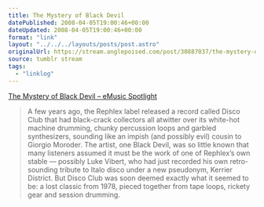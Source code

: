 ```yaml
---
title: The Mystery of Black Devil
datePublished: 2008-04-05T19:00:46+00:00
dateUpdated: 2008-04-05T19:00:46+00:00
format: "link"
layout: "../../../layouts/posts/post.astro"
originalUrl: https://stream.anglepoised.com/post/30887037/the-mystery-of-black-devil-emusic-spotlight
source: tumblr stream
tags:
  - "linklog"
---
```


[The Mystery of Black Devil &#8211; eMusic Spotlight][1]

> A few years ago, the Rephlex label released a record called Disco Club that had black-crack collectors all atwitter over its white-hot machine drumming, chunky percussion loops and garbled synthesizers, sounding like an impish (and possibly evil) cousin to Giorgio Moroder. The artist, one Black Devil, was so little known that many listeners assumed it must be the work of one of Rephlex&rsquo;s own stable — possibly Luke Vibert, who had just recorded his own retro-sounding tribute to Italo disco under a new pseudonym, Kerrier District. But Disco Club was soon deemed exactly what it seemed to be: a lost classic from 1978, pieced together from tape loops, rickety gear and session drumming.

[1]: http://www.emusic.com/features/spotlight/281_200702.html
